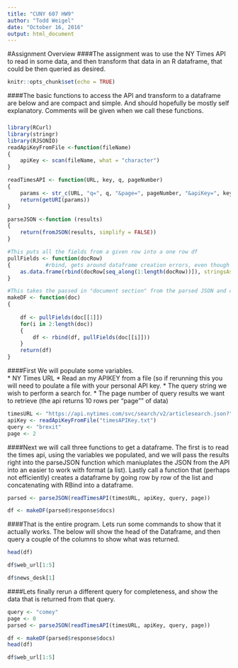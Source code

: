 ---
title: "CUNY 607 HW9"
author: "Todd Weigel"
date: "October 16, 2016"
output: html_document
---

#Assignment Overview
####The assignment was to use the NY Times API to read in some data, and then transform that data in an R dataframe, that could be then queried as desired.

```{r setup, include=FALSE}
knitr::opts_chunk$set(echo = TRUE)
```

####The basic functions to access the API and transform to a dataframe are below and are compact and simple.  And should hopefully be mostly self explanatory.  Comments will be given when we call these functions.

###
```{r}
library(RCurl)
library(stringr)
library(RJSONIO)
readApiKeyFromFile <-function(fileName)
{
    apiKey <- scan(fileName, what = "character")
}

readTimesAPI <- function(URL, key, q, pageNumber)
{
    params <- str_c(URL, "q=", q, "&page=", pageNumber, "&apiKey=", key)
    return(getURI(params))
}

parseJSON <-function (results)
{
    return(fromJSON(results, simplify = FALSE))
}

#This puts all the fields from a given row into a one row df
pullFields <- function(docRow) 
{           #rbind, gets around dataframe creation errors, even though we aren't joining anyrows together here
    as.data.frame(rbind(docRow[seq_along(1:length(docRow))]), stringsAsFactors = FALSE)
}

#This takes the passed in "document section" from the parsed JSON and creates a dataframe of it 
makeDF <- function(doc)
{
    
    df <- pullFields(doc[[1]])
    for(i in 2:length(doc))
    {
        df <- rbind(df, pullFields(doc[[i]]))
    }
    return(df)
}

```


####First We will populate some variables.  
* NY Times URL
* Read an my APIKEY from a file (so if rerunning this you will need to poulate a file with your personal API key.
* The query string we wish to perform a search for.
* The page number of query results we want to retrieve (the api returns 10 rows per "page"" of data)

```{r}
timesURL <- "https://api.nytimes.com/svc/search/v2/articlesearch.json?"
apiKey <- readApiKeyFromFile("timesAPIKey.txt")
query <- "brexit"
page <- 2
```


####Next we will call three functions to get a dataframe.  The first is to read the times api, using the variables we populated, and we will pass the results right into the parseJSON function which maniuplates the JSON from the API into an easier to work with format (a list).  Lastly call a function that (perhaps not efficiently) creates a dataframe by going row by row of the list and concatenating with RBind into a dataframe.

```{r}
parsed <- parseJSON(readTimesAPI(timesURL, apiKey, query, page))

df <- makeDF(parsed$response$docs)

```

####That is the entire program.  Lets run some commands to show that it actually works.  The below will show the head of the Dataframe, and then query a couple of the columns to show what was returned.

```{r}
head(df)

df$web_url[1:5]

df$news_desk[1]
```

####Lets finally rerun a different query for completeness, and show the data that is returned from that query.
```{r}

query <- "comey"
page <- 0
parsed <- parseJSON(readTimesAPI(timesURL, apiKey, query, page))

df <- makeDF(parsed$response$docs)
head(df)

df$web_url[1:5]

```

